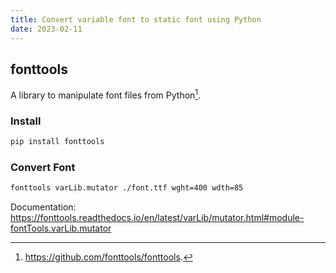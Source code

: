 ```yaml
---
title: Convert variable font to static font using Python
date: 2023-02-11
---
```


## fonttools

A library to manipulate font files from Python[^1].

[^1]: https://github.com/fonttools/fonttools.

### Install

```bash
pip install fonttools
```

### Convert Font

```bash
fonttools varLib.mutator ./font.ttf wght=400 wdth=85
```

Documentation: https://fonttools.readthedocs.io/en/latest/varLib/mutator.html#module-fontTools.varLib.mutator
